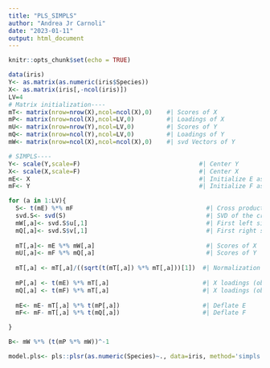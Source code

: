 ---
title: "PLS_SIMPLS"
author: "Andrea Jr Carnoli"
date: "2023-01-11"
output: html_document
---

```{r setup, include=FALSE}
knitr::opts_chunk$set(echo = TRUE)
```



```{r Function for PLS using SIMPLS}
data(iris)
Y<- as.matrix(as.numeric(iris$Species))
X<- as.matrix(iris[,-ncol(iris)])
LV=4
# Matrix initialization----
mT<- matrix(nrow=nrow(X),ncol=ncol(X),0)    #| Scores of X
mP<- matrix(nrow=ncol(X),ncol=LV,0)         #| Loadings of X
mU<- matrix(nrow=nrow(Y),ncol=LV,0)         #| Scores of Y
mQ<- matrix(nrow=ncol(Y),ncol=LV,0)         #| Loadings of Y
mW<- matrix(nrow=ncol(X),ncol=ncol(X),0)    #| svd Vectors of Y

# SIMPLS----
Y<- scale(Y,scale=F)                                 #| Center Y
X<- scale(X,scale=F)                                 #| Center X
mE<- X                                               #| Initialize E as X
mF<- Y                                               #| Initialize F as Y

for (a in 1:LV){
  S<- t(mE) %*% mF                                     #| Cross product X,Y
  svd.S<- svd(S)                                       #| SVD of the cross product
  mW[,a]<- svd.S$u[,1]                                 #| First left singular vector of S
  mQ[,a]<- svd.S$v[,1]                                 #| First right singular vector of S
  
  mT[,a]<- mE %*% mW[,a]                               #| Scores of X
  mU[,a]<- mF %*% mQ[,a]                               #| Scores of Y
  
  mT[,a] <- mT[,a]/((sqrt(t(mT[,a]) %*% mT[,a]))[1])  #| Normalization of the score
  
  mP[,a] <- t(mE) %*% mT[,a]                          #| X loadings (obtained by regressing data on the scores)
  mQ[,a] <- t(mF) %*% mT[,a]                          #| X loadings (obtained by regressing data on the scores)
  
  mE<- mE- mT[,a] %*% t(mP[,a])                       #| Deflate E
  mF<- mF- mT[,a] %*% t(mQ[,a])                       #| Deflate F

}

B<- mW %*% (t(mP %*% mW))^-1

model.pls<- pls::plsr(as.numeric(Species)~., data=iris, method='simpls')


```



